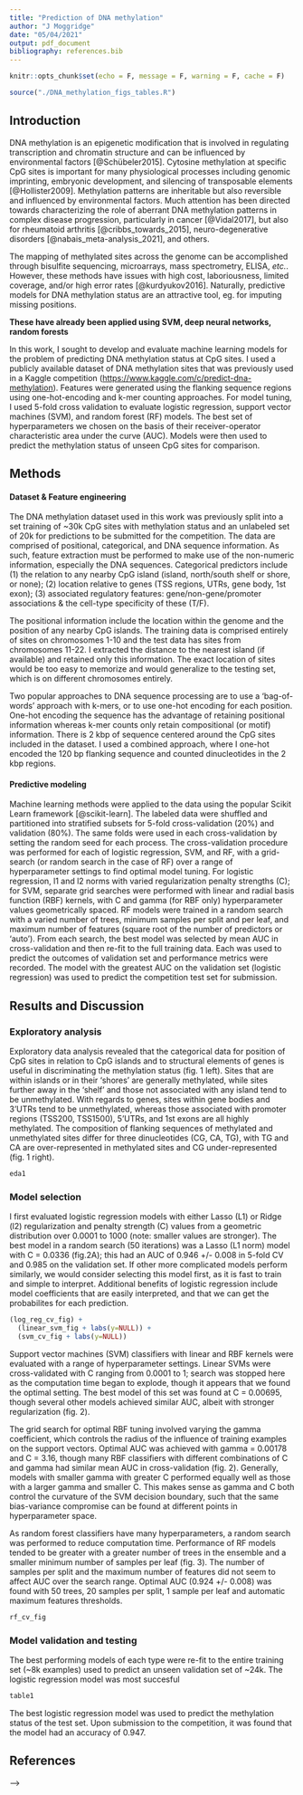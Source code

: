 ```yaml
---
title: "Prediction of DNA methylation"
author: "J Moggridge"
date: "05/04/2021"
output: pdf_document
bibliography: references.bib
---
```


```r
knitr::opts_chunk$set(echo = F, message = F, warning = F, cache = F)
```

```r
source("./DNA_methylation_figs_tables.R")
```

## Introduction

DNA methylation is an epigenetic modification that is involved in regulating transcription and chromatin structure and can be influenced by environmental factors [@Schübeler2015]. Cytosine methylation at specific CpG sites is important for many physiological processes including genomic imprinting, embryonic development, and silencing of transposable elements [@Hollister2009]. Methylation patterns are inheritable but also reversible and influenced by environmental factors. Much attention has been directed towards characterizing the role of aberrant DNA methylation patterns in complex disease progression, particularly in cancer [@Vidal2017], but also for rheumatoid arthritis [@cribbs_towards_2015], neuro-degenerative disorders [@nabais_meta-analysis_2021], and others.

The mapping of methylated sites across the genome can be accomplished through bisulfite sequencing, microarrays, mass spectrometry, ELISA, *etc.*. However, these methods have issues with high cost, laboriousness, limited coverage, and/or high error rates [@kurdyukov2016].
Naturally, predictive models for DNA methylation status are an attractive tool, eg. for imputing missing positions. 

**These have already been applied using SVM, deep neural networks, random forests**

In this work, I sought to develop and evaluate machine learning models for the problem of predicting DNA methylation status at CpG sites. 
I used a publicly available dataset of DNA methylation sites that was previously used in a Kaggle competition (<https://www.kaggle.com/c/predict-dna-methylation>). Features were generated using the flanking sequence regions using one-hot-encoding and k-mer counting approaches. For model tuning, I used 5-fold cross validation to evaluate logistic regression, support vector machines (SVM), and random forest (RF) models. The best set of hyperparameters we chosen on the basis of their receiver-operator characteristic area under the curve (AUC). Models were then used to predict the methylation status of unseen CpG sites for comparison.


## Methods

#### Dataset & Feature engineering

The DNA methylation dataset used in this work was previously split into a set training of \~30k CpG sites with methylation status and an unlabeled set of 20k for predictions to be submitted for the competition. The data are comprised of positional, categorical, and DNA sequence information. As such, feature extraction must be performed to make use of the non-numeric information, especially the DNA sequences. Categorical predictors include (1) the relation to any nearby CpG island (island, north/south shelf or shore, or none); (2) location relative to genes (TSS regions, UTRs, gene body, 1st exon); (3) associated regulatory features: gene/non-gene/promoter associations & the cell-type specificity of these (T/F).

The positional information include the location within the genome and the position of any nearby CpG islands. The training data is comprised entirely of sites on chromosomes 1-10 and the test data has sites from chromosomes 11-22. I extracted the distance to the nearest island (if available) and retained only this information. The exact location of sites would be too easy to memorize and would generalize to the testing set, which is on different chromosomes entirely.

Two popular approaches to DNA sequence processing are to use a 'bag-of-words' approach with k-mers, or to use one-hot encoding for each position. One-hot encoding the sequence has the advantage of retaining positional information whereas k-mer counts only retain compositional (or motif) information. There is 2 kbp of sequence centered around the CpG sites included in the dataset. I used a combined approach, where I one-hot encoded the 120 bp flanking sequence and counted dinucleotides in the 2 kbp regions.

#### Predictive modeling

Machine learning methods were applied to the data using the popular Scikit Learn framework [@scikit-learn]. The labeled data were shuffled and partitioned into stratified subsets for 5-fold cross-validation (20%) and validation (80%). The same folds were used in each cross-validation by setting the random seed for each process. The cross-validation procedure was performed for each of logistic regression, SVM, and RF, with a grid-search (or random search in the case of RF) over a range of hyperparameter settings to find optimal model tuning. For logistic regression, l1 and l2 norms with varied regularization penalty strengths (C); for SVM, separate grid searches were performed with linear and radial basis function (RBF) kernels, with C and gamma (for RBF only) hyperparameter values geometrically spaced. RF models were trained in a random search with a varied number of trees, minimum samples per split and per leaf, and maximum number of features (square root of the number of predictors or 'auto'). From each search, the best model was selected by mean AUC in cross-validation and then re-fit to the full training data. Each was used to predict the outcomes of validation set and performance metrics were recorded. The model with the greatest AUC on the validation set (logistic regression) was used to predict the competition test set for submission.

## Results and Discussion

### Exploratory analysis

Exploratory data analysis revealed that the categorical data for position of CpG sites in relation to CpG islands and to structural elements of genes is useful in discriminating the methylation status (fig. 1 left). Sites that are within islands or in their 'shores' are generally methylated, while sites further away in the 'shelf' and those not associated with any island tend to be unmethylated. With regards to genes, sites within gene bodies and 3'UTRs tend to be unmethylated, whereas those associated with promoter regions (TSS200, TSS1500), 5'UTRs, and 1st exons are all highly methylated. The composition of flanking sequences of methylated and unmethylated sites differ for three dinucleotides (CG, CA, TG), with TG and CA are over-represented in methylated sites and CG under-represented (fig. 1 right).


```r

eda1
```

### Model selection

I first evaluated logistic regression models with either Lasso (L1) or Ridge (l2) regularization and penalty strength (C) values from a geometric distribution over 0.0001 to 1000 (note: smaller values are stronger). The best model in a random search (50 iterations) was a Lasso (L1 norm) model with C = 0.0336 (fig.2A); this had an AUC of 0.946 +/- 0.008 in 5-fold CV and 0.985 on the validation set.
If other more complicated models perform similarly, we would consider selecting this model first, as it is fast to train and simple to interpret. Additional benefits of logistic regression include model coefficients that are easily interpreted, and that we can get the  probabilites for each prediction.

```r
(log_reg_cv_fig) + 
  (linear_svm_fig + labs(y=NULL)) + 
  (svm_cv_fig + labs(y=NULL))
```

Support vector machines (SVM) classifiers with linear and RBF kernels were evaluated with a range of hyperparameter settings. Linear SVMs were cross-validated with C ranging from 0.0001 to 1; search was stopped here as the computation time began to explode, though it appears that we found the optimal setting. The best model of this set was found at C = 0.00695, though several other models achieved similar AUC, albeit with stronger regularization (fig. 2).  

The grid search for optimal RBF tuning involved varying the gamma coefficient, which controls the radius of the influence of training examples on the support vectors. Optimal AUC was achieved with gamma = 0.00178 and C = 3.16, though many RBF classifiers with different combinations of C and gamma had similar mean AUC in cross-validation (fig. 2). Generally, models with smaller gamma with greater C performed equally well as those with a larger gamma and smaller C. This makes sense as gamma and C both control the curvature of the SVM decision boundary, such that the same bias-variance compromise can be found at different points in hyperparameter space.

As random forest classifiers have many hyperparameters, a random search was performed to reduce computation time. Performance of RF models tended to be greater with a greater number of trees in the ensemble and a smaller minimum number of samples per leaf (fig. 3). The number of samples per split and the maximum number of features did not seem to affect AUC over the search range. Optimal AUC (0.924 +/- 0.008) was found with 50 trees, 20 samples per split, 1 sample per leaf and automatic maximum features thresholds.

```r
rf_cv_fig 
```

### Model validation and testing

The best performing models of each type were re-fit to the entire training set (~8k examples) used to predict an unseen validation set of ~24k. The logistic regression model was most succesful

```r
table1
```



The best logistic regression model was used to predict the methylation status of the test set. Upon submission to the competition, it was found that the model had an accuracy of 0.947.



## References





<!-- ``` -->
<!-- >>> print(classification_report(y_validate, svm4_y_pred)) -->
<!--               precision    recall  f1-score   support -->

<!--            0       0.96      0.95      0.96     16194 -->
<!--            1       0.89      0.91      0.90      7058 -->

<!--     accuracy                           0.94     23252 -->
<!--    macro avg       0.93      0.93      0.93     23252 -->
<!-- weighted avg       0.94      0.94      0.94     23252 -->

<!-- [[15438   756] -->
<!--  [  624  6434]] -->

<!-- Test performance of svm_linear model -->
<!--   algortithm   roc_auc  accuracy  precision   recall        F1 -->

<!--     * it used the smallest gamma value and medium in C -->
<!--     Best SVM score (CV score=0.933): -->
<!--     Best SVM parameters: {'svm__gamma': 0.001, 'svm__C': 1.0} -->

<!--                   precision    recall  f1-score   support -->

<!--                0       0.96      0.96      0.96     16194 -->
<!--                1       0.90      0.91      0.90      7058 -->

<!--         accuracy                           0.94     23252 -->
<!--        macro avg       0.93      0.93      0.93     23252 -->
<!--     weighted avg       0.94      0.94      0.94     23252 -->

<!--     [[15496   698] -->
<!--      [  653  6405]] -->

<!--     Test performance of SVM model -->
<!--       algortithm   roc_auc  accuracy  precision    recall        F1 -->
<!--     0        SVM  0.932189  0.941897   0.901732  0.907481  0.904597 -->



<!--     Best svm3 score (CV score=0.934) -->
<!--     Best svm3 parameters: -->
<!--     {'svm__C': 12.915496650148826, 'svm__gamma': 0.0013894954943731374} -->

<!--                   precision    recall  f1-score   support -->

<!--                0       0.96      0.96      0.96     16194 -->
<!--                1       0.91      0.91      0.91      7058 -->

<!--         accuracy                           0.95     23252 -->
<!--        macro avg       0.93      0.94      0.94     23252 -->
<!--     weighted avg       0.95      0.95      0.95     23252 -->

<!--     [[15538   656] -->
<!--      [  618  6440]] -->

<!--     Test performance of svm3 model -->

<!--       algortithm   roc_auc  accuracy  precision   recall       F1 -->
<!--     0       SVM3  0.935965  0.945209   0.907554  0.91244  0.90999 -->



<!--     Best RF score (CV score=0.915): -->
<!--     Best RF params -->
<!--     {'rf__n_estimators': 200, 'rf__min_samples_leaf': 10,  -->
<!--     'rf__max_features': 'auto', 'rf__bootstrap': True} -->


<!--                   precision    recall  f1-score   support -->

<!--                0       0.94      0.96      0.95     16194 -->
<!--                1       0.91      0.87      0.89      7058 -->

<!--         accuracy                           0.93     23252 -->
<!--        macro avg       0.93      0.92      0.92     23252 -->
<!--     weighted avg       0.93      0.93      0.93     23252 -->

<!--     [[15589   605] -->
<!--      [  932  6126]] -->

<!--           algortithm   roc_auc  accuracy  precision    recall        F1 -->
<!--     0  Random forest  0.915296  0.933898   0.910117  0.867951  0.888534 -->

<!--     Best RF2 score (CV score=0.924): -->
<!--     {'rf__n_estimators': 50, 'rf__min_samples_split': 20, 'rf__min_samples_leaf': 1, 'rf__max_features': 'auto', 'rf__max_depth': 100} -->
<!--                   precision    recall  f1-score   support -->

<!--                0       0.95      0.97      0.96     16194 -->
<!--                1       0.92      0.88      0.90      7058 -->

<!--         accuracy                           0.94     23252 -->
<!--        macro avg       0.93      0.92      0.93     23252 -->
<!--     weighted avg       0.94      0.94      0.94     23252 -->

<!--     [[15630   564] -->
<!--      [  882  6176]] -->

<!--             algortithm   roc_auc  accuracy  precision    recall        F1 -->
<!--     0  Random forest 2  0.920104  0.937812    0.91632  0.875035  0.895202 -->

<!--     Best score (ROC AUC=0.946) -->
<!--     'logistic__solver': 'liblinear',  -->
<!--     'logistic__penalty': 'l1',  -->
<!--     'logistic__C': 0.03359818286283781 -->

<!--                   precision    recall  f1-score   support -->

<!--                0       0.97      0.96      0.96     16194 -->
<!--                1       0.91      0.93      0.92      7058 -->

<!--         accuracy                           0.95     23252 -->
<!--        macro avg       0.94      0.94      0.94     23252 -->
<!--     weighted avg       0.95      0.95      0.95     23252 -->


<!--     [[15534   660] -->
<!--      [  502  6556]] -->

<!--     Test performance of Logistic regression model    -->
<!--               algortithm  roc_auc  accuracy  precision    recall        F1 -->
<!--      Logistic regression  0.98546  0.950026   0.908537  0.928875  0.918593 -->

<!-- <!-- Beta 0= unmethylated, Beta 1=methylated) --> -->

<!-- ## References -->
